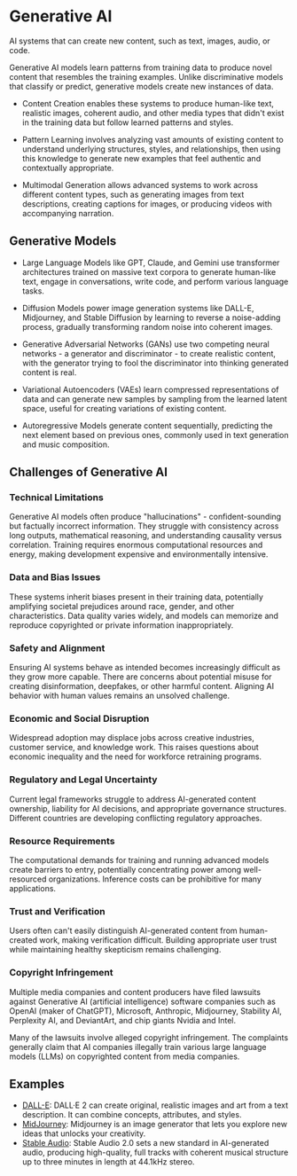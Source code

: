 
<StructuredData 
  title="Generative AI" 
  description="AI systems that can create new content, such as text, images, audio, or code. Generative AI models learn patterns from training data to produce novel content that resembles the training examples." 
  url="https://ai-glossary.com/G/generative-AI" 
/>

# Generative AI

AI systems that can create new content, such as text, images, audio, or code.

Generative AI models learn patterns from training data to produce novel content that resembles the training examples. Unlike discriminative models that classify or predict, generative models create new instances of data.

- Content Creation enables these systems to produce human-like text, realistic images, coherent audio, and other media types that didn't exist in the training data but follow learned patterns and styles.

- Pattern Learning involves analyzing vast amounts of existing content to understand underlying structures, styles, and relationships, then using this knowledge to generate new examples that feel authentic and contextually appropriate.

- Multimodal Generation allows advanced systems to work across different content types, such as generating images from text descriptions, creating captions for images, or producing videos with accompanying narration.

## Generative Models
- Large Language Models like GPT, Claude, and Gemini use transformer architectures trained on massive text corpora to generate human-like text, engage in conversations, write code, and perform various language tasks.

- Diffusion Models power image generation systems like DALL-E, Midjourney, and Stable Diffusion by learning to reverse a noise-adding process, gradually transforming random noise into coherent images.

- Generative Adversarial Networks (GANs) use two competing neural networks - a generator and discriminator - to create realistic content, with the generator trying to fool the discriminator into thinking generated content is real.

- Variational Autoencoders (VAEs) learn compressed representations of data and can generate new samples by sampling from the learned latent space, useful for creating variations of existing content.

- Autoregressive Models generate content sequentially, predicting the next element based on previous ones, commonly used in text generation and music composition.

## Challenges of Generative AI

### Technical Limitations
Generative AI models often produce "hallucinations" - confident-sounding but factually incorrect information. They struggle with consistency across long outputs, mathematical reasoning, and understanding causality versus correlation. Training requires enormous computational resources and energy, making development expensive and environmentally intensive.

### Data and Bias Issues
These systems inherit biases present in their training data, potentially amplifying societal prejudices around race, gender, and other characteristics. Data quality varies widely, and models can memorize and reproduce copyrighted or private information inappropriately.

### Safety and Alignment
Ensuring AI systems behave as intended becomes increasingly difficult as they grow more capable. There are concerns about potential misuse for creating disinformation, deepfakes, or other harmful content. Aligning AI behavior with human values remains an unsolved challenge.

### Economic and Social Disruption
Widespread adoption may displace jobs across creative industries, customer service, and knowledge work. This raises questions about economic inequality and the need for workforce retraining programs.

### Regulatory and Legal Uncertainty
Current legal frameworks struggle to address AI-generated content ownership, liability for AI decisions, and appropriate governance structures. Different countries are developing conflicting regulatory approaches.

### Resource Requirements
The computational demands for training and running advanced models create barriers to entry, potentially concentrating power among well-resourced organizations. Inference costs can be prohibitive for many applications.

### Trust and Verification
Users often can't easily distinguish AI-generated content from human-created work, making verification difficult. Building appropriate user trust while maintaining healthy skepticism remains challenging.

### Copyright Infringement
Multiple media companies and content producers have filed lawsuits against Generative AI (artificial intelligence) software companies such as OpenAI (maker of ChatGPT), Microsoft, Anthropic, Midjourney, Stability AI, Perplexity AI, and DeviantArt, and chip giants Nvidia and Intel.

Many of the lawsuits involve alleged copyright infringement. The complaints generally claim that AI companies illegally train various large language models (LLMs) on copyrighted content from media companies.


## Examples
- [DALL-E](https://openai.com/dall-e-2): DALL·E 2 can create original, realistic images and art from a text description. It can combine concepts, attributes, and styles.
- [MidJourney](https://www.midjourney.com): Midjourney is an image generator that lets you explore new ideas that unlocks your creativity.
- [Stable Audio](https://stability.ai/news/stable-audio-2-0): Stable Audio 2.0 sets a new standard in AI-generated audio, producing high-quality, full tracks with coherent musical structure up to three minutes in length at 44.1kHz stereo.